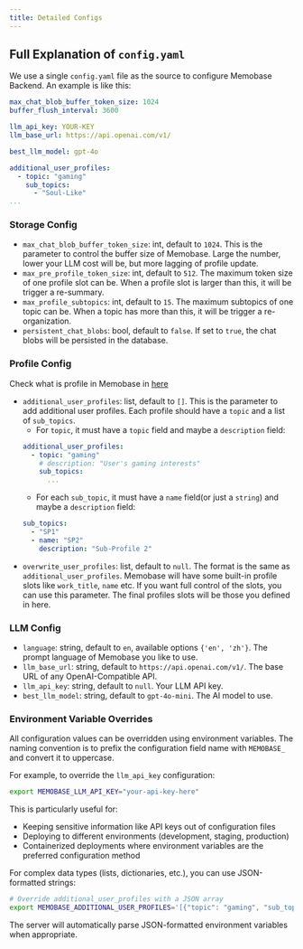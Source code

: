 ```yaml
---
title: Detailed Configs
---
```


## Full Explanation of `config.yaml`
We use a single `config.yaml` file as the source to configure Memobase Backend. An example is like this:

```yaml
max_chat_blob_buffer_token_size: 1024
buffer_flush_interval: 3600

llm_api_key: YOUR-KEY
llm_base_url: https://api.openai.com/v1/

best_llm_model: gpt-4o

additional_user_profiles:
  - topic: "gaming"
    sub_topics:
      - "Soul-Like"
...
```



### Storage Config
- `max_chat_blob_buffer_token_size`: int, default to `1024`. This is the parameter to control the buffer size of Memobase. Large the number, lower your LLM cost will be, but more lagging of profile update.
- `max_pre_profile_token_size`: int, default to `512`. The maximum token size of one profile slot can be. When a profile slot is larger than this, it will be trigger a re-summary.
- `max_profile_subtopics`: int, default to `15`. The maximum subtopics of one topic can be. When a topic has more than this, it will be trigger a re-organization.
- `persistent_chat_blobs`: bool, default to `false`. If set to `true`, the chat blobs will be persisted in the database.

### Profile Config
Check what is profile in Memobase in [here](/features/customization/profile)
- `additional_user_profiles`: list, default to `[]`. This is the parameter to add additional user profiles. Each profile should have a `topic` and a list of `sub_topics`.
    - For `topic`, it must have a `topic` field and maybe a `description` field:
    ```yaml
    additional_user_profiles:
      - topic: "gaming"
        # description: "User's gaming interests"
        sub_topics:
          ...
    ```
    - For each `sub_topic`, it must have a `name` field(or just a `string`) and maybe a `description` field:
    ```yaml
    sub_topics:
      - "SP1"
      - name: "SP2"
        description: "Sub-Profile 2" 
    ```
- `overwrite_user_profiles`: list, default to `null`. The format is the same as `additional_user_profiles`.
Memobase will have some built-in profile slots like `work_title`, `name` etc. If you want full control of the slots, you can use this parameter.
The final profiles slots will be those you defined in here.

### LLM Config
- `language`: string, default to `en`, available options `{'en', 'zh'}`. The prompt language of Memobase you like to use.
- `llm_base_url`: string, default to `https://api.openai.com/v1/`. The base URL of any OpenAI-Compatible API.
- `llm_api_key`: string, default to `null`. Your LLM API key.
- `best_llm_model`: string, default to `gpt-4o-mini`. The AI model to use.

### Environment Variable Overrides

All configuration values can be overridden using environment variables. The naming convention is to prefix the configuration field name with `MEMOBASE_` and convert it to uppercase.

For example, to override the `llm_api_key` configuration:

```bash
export MEMOBASE_LLM_API_KEY="your-api-key-here"
```

This is particularly useful for:
- Keeping sensitive information like API keys out of configuration files
- Deploying to different environments (development, staging, production)
- Containerized deployments where environment variables are the preferred configuration method

For complex data types (lists, dictionaries, etc.), you can use JSON-formatted strings:

```bash
# Override additional_user_profiles with a JSON array
export MEMOBASE_ADDITIONAL_USER_PROFILES='[{"topic": "gaming", "sub_topics": ["RPG", "Strategy"]}]'
```

The server will automatically parse JSON-formatted environment variables when appropriate.
